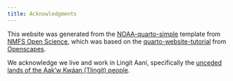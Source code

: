 ```yaml
---
title: Acknowledgments
---
```


This website was generated from the [NOAA-quarto-simple](https://github.com/nmfs-opensci/NOAA-quarto-simple) template from [NMFS Open Science](https://github.com/nmfs-opensci), which was based on the [quarto-website-tutorial](https://github.com/Openscapes/quarto-website-tutorial) from [Openscapes](https://github.com/Openscapes). 

We acknowledge we live and work in Lingít Aaní, specifically the [unceded lands of the Aak'w Kwáan (Tlingit) people](http://www.ccthita.org/index.html).

